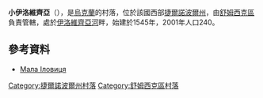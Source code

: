 {{coord|50|12|54|N|25|59|27|E|scale:30000|display=title}}

'''小伊洛維齊亞'''（{{lang-uk|Мала Іловиця}}），是[[烏克蘭|烏克蘭]]的村落，位於該國西部[[捷爾諾波爾州|捷爾諾波爾州]]，由[[舒姆西克區|舒姆西克區]]負責管轄，處於[[伊洛維齊亞河|伊洛維齊亞河]]畔，始建於1545年，2001年人口240。

==參考資料==
*[http://gska2.rada.gov.ua/pls/z7502/A005?rdat1=11.04.2015&rf7571=31999 Мала Іловиця]{{dead link|date=2017年12月 |bot=InternetArchiveBot |fix-attempted=yes }}

{{DEFAULTSORT:Мала Іловиця}}
[[Category:捷爾諾波爾州村落|Category:捷爾諾波爾州村落]]
[[Category:舒姆西克區村落|Category:舒姆西克區村落]]


{{Ternopil-geo-stub}}